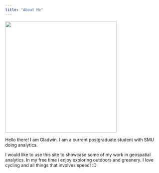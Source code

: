 ```yaml
---
title: "About Me"
---
```


![](images/IMG_8160-01.jpeg){fig-align="center" width="357"}

Hello there! I am Gladwin. I am a current postgraduate student with SMU doing analytics.

I would like to use this site to showcase some of my work in geospatial analytics. In my free time i enjoy exploring outdoors and greenery. I love cycling and all things that involves speed! :D
